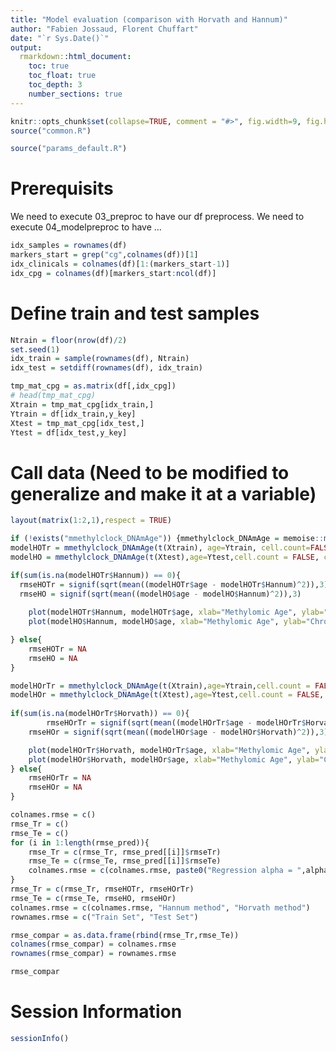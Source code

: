 ---
title: "Model evaluation (comparison with Horvath and Hannum)"
author: "Fabien Jossaud, Florent Chuffart"
date: "`r Sys.Date()`"
output: 
  rmarkdown::html_document:
    toc: true
    toc_float: true
    toc_depth: 3
    number_sections: true
---


```{r echo=FALSE}
knitr::opts_chunk$set(collapse=TRUE, comment = "#>", fig.width=9, fig.height=6, eval=TRUE, echo=TRUE, results="verbatim")
source("common.R")
```

```{r params}
source("params_default.R")
```

# Prerequisits

We need to execute 03_preproc to have our df preprocess. 
We need to execute 04_modelpreproc to have ...

```{r building_indexes}
idx_samples = rownames(df)
markers_start = grep("cg",colnames(df))[1]
idx_clinicals = colnames(df)[1:(markers_start-1)]
idx_cpg = colnames(df)[markers_start:ncol(df)]
```

# Define train and test samples

```{r train test sets}
Ntrain = floor(nrow(df)/2)
set.seed(1)
idx_train = sample(rownames(df), Ntrain)
idx_test = setdiff(rownames(df), idx_train)

tmp_mat_cpg = as.matrix(df[,idx_cpg])
# head(tmp_mat_cpg)
Xtrain = tmp_mat_cpg[idx_train,]
Ytrain = df[idx_train,y_key]
Xtest = tmp_mat_cpg[idx_test,]
Ytest = df[idx_test,y_key]
``` 


# Call data (Need to be modified to generalize and make it at a variable)

 
```{r methylclock_models}

layout(matrix(1:2,1),respect = TRUE)

if (!exists("mmethylclock_DNAmAge")) {mmethylclock_DNAmAge = memoise::memoise(methylclock::DNAmAge)}
modelHOTr = mmethylclock_DNAmAge(t(Xtrain), age=Ytrain, cell.count=FALSE, clocks="Hannum")
modelHO = mmethylclock_DNAmAge(t(Xtest),age=Ytest,cell.count = FALSE, clocks = "Hannum")

if(sum(is.na(modelHOTr$Hannum)) == 0){
  rmseHOTr = signif(sqrt(mean((modelHOTr$age - modelHOTr$Hannum)^2)),3)
  rmseHO = signif(sqrt(mean((modelHO$age - modelHO$Hannum)^2)),3)
	
	plot(modelHOTr$Hannum, modelHOTr$age, xlab="Methylomic Age", ylab="Chronological Age", main=paste0("Pred with Hannum Method on Train Set, rmse = ",rmseHOTr))
	plot(modelHO$Hannum, modelHO$age, xlab="Methylomic Age", ylab="Chronological Age", main=paste0("Pred with Hannum Method on Test Set, rmse = ",rmseHO))

} else{
	rmseHOTr = NA
	rmseHO = NA
}

modelHOrTr = mmethylclock_DNAmAge(t(Xtrain),age=Ytrain,cell.count = FALSE, clocks = "Horvath")
modelHOr = mmethylclock_DNAmAge(t(Xtest),age=Ytest,cell.count = FALSE, clocks = "Horvath")
	
if(sum(is.na(modelHOrTr$Horvath)) == 0){
		rmseHOrTr = signif(sqrt(mean((modelHOrTr$age - modelHOrTr$Horvath)^2)),3)
	rmseHOr = signif(sqrt(mean((modelHOr$age - modelHOr$Horvath)^2)),3)

	plot(modelHOrTr$Horvath, modelHOrTr$age, xlab="Methylomic Age", ylab="Chronological Age", main=paste0("Pred with Horvath Method on Train Set, rmse = ",rmseHOrTr))
	plot(modelHOr$Horvath, modelHOr$age, xlab="Methylomic Age", ylab="Chronological Age", main=paste0("Pred with Horvath Method on Test Set, rmse = ",rmseHOr))
} else{
	rmseHOrTr = NA
	rmseHOr = NA
}

```

```{r methylclock_results}
colnames.rmse = c()
rmse_Tr = c()
rmse_Te = c()
for (i in 1:length(rmse_pred)){ 
	rmse_Tr = c(rmse_Tr, rmse_pred[[i]]$rmseTr)
	rmse_Te = c(rmse_Te, rmse_pred[[i]]$rmseTe)
	colnames.rmse = c(colnames.rmse, paste0("Regression alpha = ",alphas[1]))
}
rmse_Tr = c(rmse_Tr, rmseHOTr, rmseHOrTr)
rmse_Te = c(rmse_Te, rmseHO, rmseHOr)
colnames.rmse = c(colnames.rmse, "Hannum method", "Horvath method")
rownames.rmse = c("Train Set", "Test Set")

rmse_compar = as.data.frame(rbind(rmse_Tr,rmse_Te))
colnames(rmse_compar) = colnames.rmse
rownames(rmse_compar) = rownames.rmse

rmse_compar

```


# Session Information

```{r, results="verbatim"}
sessionInfo()
```
